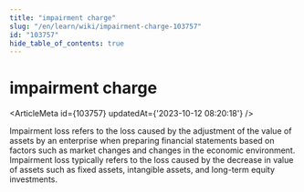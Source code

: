 ```yaml
---
title: "impairment charge"
slug: "/en/learn/wiki/impairment-charge-103757"
id: "103757"
hide_table_of_contents: true
---
```



# impairment charge

<ArticleMeta id={103757} updatedAt={'2023-10-12 08:20:18'} />
<div className='border-solid border-b border-t-0 my-4 border-[var(--ifm-color-gray-300)]' />

Impairment loss refers to the loss caused by the adjustment of the value of assets by an enterprise when preparing financial statements based on factors such as market changes and changes in the economic environment. Impairment loss typically refers to the loss caused by the decrease in value of assets such as fixed assets, intangible assets, and long-term equity investments.
